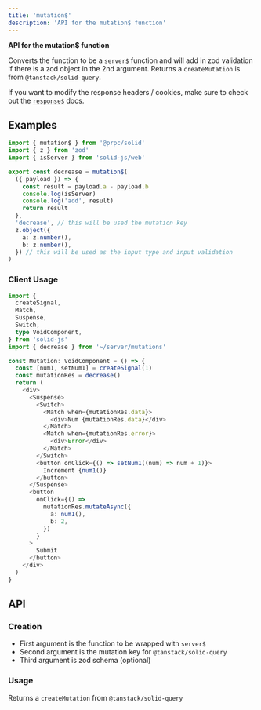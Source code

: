 ```yaml
---
title: 'mutation$'
description: 'API for the mutation$ function'
---
```


**API for the mutation$ function**

Converts the function to be a `server$` function and will add in zod validation if there is a zod object in the 2nd argument. Returns a `createMutation` is from `@tanstack/solid-query`.

If you want to modify the response headers / cookies, make sure to check out the [`response$`](/reply-with) docs.

## Examples

```ts
import { mutation$ } from '@prpc/solid'
import { z } from 'zod'
import { isServer } from 'solid-js/web'

export const decrease = mutation$(
  ({ payload }) => {
    const result = payload.a - payload.b
    console.log(isServer)
    console.log('add', result)
    return result
  },
  'decrease', // this will be used the mutation key
  z.object({
    a: z.number(),
    b: z.number(),
  }) // this will be used as the input type and input validation
)
```

### Client Usage

```ts
import {
  createSignal,
  Match,
  Suspense,
  Switch,
  type VoidComponent,
} from 'solid-js'
import { decrease } from '~/server/mutations'

const Mutation: VoidComponent = () => {
  const [num1, setNum1] = createSignal(1)
  const mutationRes = decrease()
  return (
    <div>
      <Suspense>
        <Switch>
          <Match when={mutationRes.data}>
            <div>Num {mutationRes.data}</div>
          </Match>
          <Match when={mutationRes.error}>
            <div>Error</div>
          </Match>
        </Switch>
        <button onClick={() => setNum1((num) => num + 1)}>
          Increment {num1()}
        </button>
      </Suspense>
      <button
        onClick={() =>
          mutationRes.mutateAsync({
            a: num1(),
            b: 2,
          })
        }
      >
        Submit
      </button>
    </div>
  )
}
```

## API

### Creation

- First argument is the function to be wrapped with `server$`
- Second argument is the mutation key for `@tanstack/solid-query`
- Third argument is zod schema (optional)

### Usage

Returns a `createMutation` from `@tanstack/solid-query`
